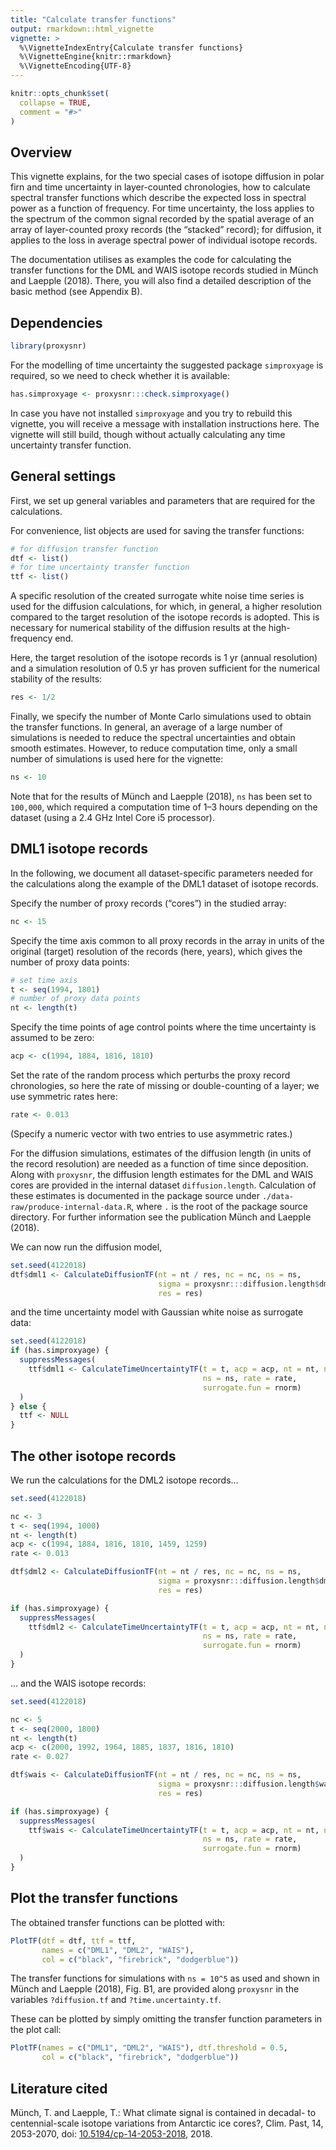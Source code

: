 ```yaml
---
title: "Calculate transfer functions"
output: rmarkdown::html_vignette
vignette: >
  %\VignetteIndexEntry{Calculate transfer functions}
  %\VignetteEngine{knitr::rmarkdown}
  %\VignetteEncoding{UTF-8}
---
```


```r
knitr::opts_chunk$set(
  collapse = TRUE,
  comment = "#>"
)
```

## Overview

This vignette explains, for the two special cases of isotope diffusion in polar
firn and time uncertainty in layer-counted chronologies, how to calculate
spectral transfer functions which describe the expected loss in spectral power
as a function of frequency. For time uncertainty, the loss applies to the
spectrum of the common signal recorded by the spatial average of an array of
layer-counted proxy records (the "stacked" record); for diffusion, it applies to
the loss in average spectral power of individual isotope records.

The documentation utilises as examples the code for calculating the transfer
functions for the DML and WAIS isotope records studied in Münch and Laepple
(2018). There, you will also find a detailed description of the basic method
(see Appendix B).

## Dependencies

```r
library(proxysnr)
```

For the modelling of time uncertainty the suggested package `simproxyage` is
required, so we need to check whether it is available:
```r
has.simproxyage <- proxysnr:::check.simproxyage()
```

In case you have not installed `simproxyage` and you try to rebuild this
vignette, you will receive a message with installation instructions here. The
vignette will still build, though without actually calculating any time
uncertainty transfer function.

## General settings

First, we set up general variables and parameters that are required for the
calculations.

For convenience, list objects are used for saving the transfer functions:
```r
# for diffusion transfer function
dtf <- list()
# for time uncertainty transfer function
ttf <- list()
```

A specific resolution of the created surrogate white noise time series is used
for the diffusion calculations, for which, in general, a higher resolution
compared to the target resolution of the isotope records is adopted. This is
necessary for numerical stability of the diffusion results at the high-frequency
end.

Here, the target resolution of the isotope records is 1 yr (annual resolution)
and a simulation resolution of 0.5 yr has proven sufficient for the numerical
stability of the results:
```r
res <- 1/2
```

Finally, we specify the number of Monte Carlo simulations used to obtain the
transfer functions. In general, an average of a large number of simulations is
needed to reduce the spectral uncertainties and obtain smooth
estimates. However, to reduce computation time, only a small number of
simulations is used here for the vignette:
```r
ns <- 10
```

Note that for the results of Münch and Laepple (2018), `ns` has been set to
`100,000`, which required a computation time of 1--3 hours depending on the
dataset (using a 2.4 GHz Intel Core i5 processor).

## DML1 isotope records

In the following, we document all dataset-specific parameters needed for the
calculations along the example of the DML1 dataset of isotope records.

Specify the number of proxy records ("cores") in the studied array:
```r
nc <- 15
```

Specify the time axis common to all proxy records in the array in units of the
original (target) resolution of the records (here, years), which gives the
number of proxy data points:
```r
# set time axis
t <- seq(1994, 1801)
# number of proxy data points
nt <- length(t)
```

Specify the time points of age control points where the time uncertainty is
assumed to be zero:
```r
acp <- c(1994, 1884, 1816, 1810)
```

Set the rate of the random process which perturbs the proxy record chronologies,
so here the rate of missing or double-counting of a layer; we use symmetric
rates here:
```r
rate <- 0.013
```
(Specify a numeric vector with two entries to use asymmetric rates.)

For the diffusion simulations, estimates of the diffusion length (in units of
the record resolution) are needed as a function of time since deposition. Along
with `proxysnr`, the diffusion length estimates for the DML and WAIS cores are
provided in the internal dataset `diffusion.length`. Calculation of these
estimates is documented in the package source under
`./data-raw/produce-internal-data.R`, where `.` is the root of the package
source directory. For further information see the publication Münch and Laepple
(2018).

We can now run the diffusion model,
```r
set.seed(4122018)
dtf$dml1 <- CalculateDiffusionTF(nt = nt / res, nc = nc, ns = ns,
                                 sigma = proxysnr:::diffusion.length$dml1[, -1],
                                 res = res)
```

and the time uncertainty model with Gaussian white noise as surrogate data:
```r
set.seed(4122018)
if (has.simproxyage) {
  suppressMessages(
    ttf$dml1 <- CalculateTimeUncertaintyTF(t = t, acp = acp, nt = nt, nc = nc,
                                           ns = ns, rate = rate,
                                           surrogate.fun = rnorm)
  )
} else {
  ttf <- NULL
}
```

## The other isotope records

We run the calculations for the DML2 isotope records...

```r
set.seed(4122018)

nc <- 3
t <- seq(1994, 1000)
nt <- length(t)
acp <- c(1994, 1884, 1816, 1810, 1459, 1259)
rate <- 0.013

dtf$dml2 <- CalculateDiffusionTF(nt = nt / res, nc = nc, ns = ns,
                                 sigma = proxysnr:::diffusion.length$dml2[, -1],
                                 res = res)

if (has.simproxyage) {
  suppressMessages(
    ttf$dml2 <- CalculateTimeUncertaintyTF(t = t, acp = acp, nt = nt, nc = nc,
                                           ns = ns, rate = rate,
                                           surrogate.fun = rnorm)
  )
}
```

... and the WAIS isotope records:

```r
set.seed(4122018)

nc <- 5
t <- seq(2000, 1800)
nt <- length(t)
acp <- c(2000, 1992, 1964, 1885, 1837, 1816, 1810)
rate <- 0.027

dtf$wais <- CalculateDiffusionTF(nt = nt / res, nc = nc, ns = ns,
                                 sigma = proxysnr:::diffusion.length$wais[, -1],
                                 res = res)

if (has.simproxyage) {
  suppressMessages(
    ttf$wais <- CalculateTimeUncertaintyTF(t = t, acp = acp, nt = nt, nc = nc,
                                           ns = ns, rate = rate,
                                           surrogate.fun = rnorm)
  )
}
```

## Plot the transfer functions

The obtained transfer functions can be plotted with:

```r
PlotTF(dtf = dtf, ttf = ttf,
       names = c("DML1", "DML2", "WAIS"),
       col = c("black", "firebrick", "dodgerblue"))
```

The transfer functions for simulations with `ns = 10^5` as used and shown in
Münch and Laepple (2018), Fig. B1, are provided along `proxysnr` in the
variables `?diffusion.tf` and `?time.uncertainty.tf`.

These can be plotted by simply omitting the transfer function parameters in the
plot call:
```r
PlotTF(names = c("DML1", "DML2", "WAIS"), dtf.threshold = 0.5,
       col = c("black", "firebrick", "dodgerblue"))
```

## Literature cited

Münch, T. and Laepple, T.: What climate signal is contained in decadal- to
centennial-scale isotope variations from Antarctic ice cores?, Clim. Past, 14,
2053-2070, doi:
[10.5194/cp-14-2053-2018](https://doi.org/10.5194/cp-14-2053-2018), 2018.
